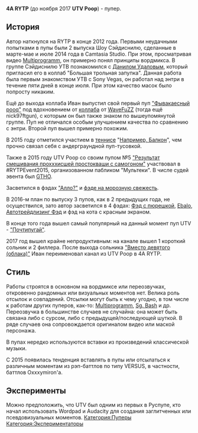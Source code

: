 {{DISPLAYTITLE:4A RYTP}}
{{Инфобокс для пуперов
|title2=4A RYTP
|другие_ники=UTV Poop
|image3=[[Файл:4A_RYTP.jpg|thumb]]
|сферы_творчества=RYTP
|год_начала=2014
|image4=Пример
|имя_фамилия=Иван Ульянов
|дата_рождения=23 января 1997 года
|место_проживания=Республика Коми, г. Сосногорск
|ссылки=
*[https://www.youtube.com/user/utvpoop/videos YouTube]
*[https://vk.com/utvpoop Группа ВК]
}}
'''4A RYTP''' (до ноября 2017 '''UTV Poop''') - пупер.

==История==
Автор наткнулся на RYTP в конце 2012 года. Первыми неудачными попытками в пупы были 2 выпуска Шоу Сэйдиснилю, сделанные в марте-мае и июле 2014 года в Camtasia Studio. При этом, просматривая видео [[Multiprogramm]], он примерно понял принципы вордмикса. В группе Сэйдиснилю УТВ познакомился с [[CrashPoop|Данилом Удаловым]], который пригласил его в коллаб "Большая трольная запупка". Данная работа была первым знакомством УТВ с Sony Vegas, он работал над энтри в течение пяти дней в конце июля. При этом качество масок было попросту никаким.

Ещё до выхода коллаба Иван выпустил свой первый пуп [https://www.youtube.com/edit?o=U&video_id=Sb6BThixoC8 "Фывакаесный рооq"] под вдохновением от [https://www.youtube.com/watch?v=DwUGkQ8JQXU коллаба] от [[WaveFuZZ]] (тогда ещё nick97ftgun), с которым он был также знаком по вышеупомянутой группе. Пуп не отличался особым улучшением качества по сравнению с энтри. Второй пуп вышел примерно похожим.

В 2015 году отметился участием в [[теннис]]е "[[Например, Балкон]]", чем прочно связал себя с андерграундной пуп-тусовкой.

Также в 2015 году UTV Poop со своим пупом №5 [https://www.youtube.com/watch?v=dlKapuamy1Y "Результат смешивания прохххисшей простокваши с самогоном"] участвовал в #RYTPEvent2015, организованном пабликом "Мультеки". В числе судей эвента был [[TheGetthehellout|GTHO]].

Засветился в фэдах [[Фэд "Алло?"|"Алло?"]] и [[Фэд на морозную свежесть|фэде на морозную свежесть]].

В 2016-м план по выпуску 3 пупов, как в 2 предыдущих года, не осуществился, зато автор засветился в 4 фэдах: [[Фэд с пюрешкой]], [[Ebalo]], [[Автотрейдлизинг Фэд]] и фэд на кота с красным экраном.

В конце того года вышел самый популярный на данный момент пуп UTV - [https://www.youtube.com/watch?v=4eu92_V3KKU "Почтипугай"].

2017 год вышел крайне непродуктивным: на канале вышел 1 короткий сольник и 2 филлера. После выхода сольника [https://www.youtube.com/watch?v=OkFweWoJch0 "Вместо девятого (облака)"] Иван переименовал канал из UTV Poop в 4А RYTP.

==Стиль==
Работы строятся в основном на вордмиксе или переозвучках, откровенно рандомных или визуальных моментов нет. Велика роль отсылок и совпадений. Отсылки могут быть к чему угодно, в том числе к работам других пуперов, как-то: [[Multiprogramm]], [[Sg. Bash]] и др. Переозвучка в большинстве случаев не случайна: она может быть связана либо с сурсом, либо с предыдущей/последующей шуткой. В ряде случаев она сопровождается оригиналом видео или маской персонажа.

В пупах нередко используются вставки из произведений классической музыки.

С 2015 появилась тенденция вставлять в пупы или отсылаться к различным моментам из рэп-баттлов по типу VERSUS, в частности, баттлов Oxxxymiron'a.
==Эксперименты==
Можно предположить, что UTV был одним из первых в Руспупе, кто начал использовать Wordpad и Audacity для создания заглитченных или псевдовизуальных моментов.
[[Категория:Пуперы]]
[[Категория:Экспериментаторы]]